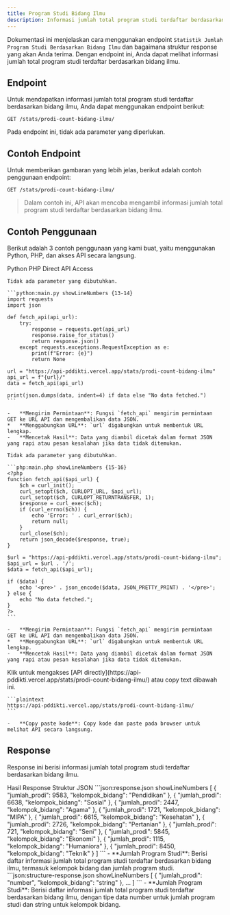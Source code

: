 ```yaml
---
title: Program Studi Bidang Ilmu
description: Informasi jumlah total program studi terdaftar berdasarkan bidang ilmu.
---
```


Dokumentasi ini menjelaskan cara menggunakan endpoint `Statistik Jumlah Program Studi Berdasarkan Bidang Ilmu` dan bagaimana struktur response yang akan Anda terima. Dengan endpoint ini, Anda dapat melihat informasi jumlah total program studi terdaftar berdasarkan bidang ilmu.

## Endpoint

Untuk mendapatkan informasi jumlah total program studi terdaftar berdasarkan bidang ilmu, Anda dapat menggunakan endpoint berikut:

```plaintext
GET /stats/prodi-count-bidang-ilmu/
```

Pada endpoint ini, tidak ada parameter yang diperlukan.

## Contoh Endpoint

Untuk memberikan gambaran yang lebih jelas, berikut adalah contoh penggunaan endpoint:

```plaintext
GET /stats/prodi-count-bidang-ilmu/
```

> Dalam contoh ini, API akan mencoba mengambil informasi jumlah total program studi terdaftar berdasarkan bidang ilmu.

## Contoh Penggunaan

Berikut adalah 3 contoh penggunaan yang kami buat, yaitu menggunakan Python, PHP, dan akses API secara langsung.

<Tabs defaultValue="python" className="pt-5 pb-1">
  <TabsList>
    <TabsTrigger value="python">Python</TabsTrigger>
    <TabsTrigger value="php">PHP</TabsTrigger>
    <TabsTrigger value="direct">Direct API Access</TabsTrigger>
  </TabsList>
  <TabsContent value="python">

    Tidak ada parameter yang dibutuhkan.

    ```python:main.py showLineNumbers {13-14}
    import requests
    import json

    def fetch_api(api_url):
        try:
            response = requests.get(api_url)
            response.raise_for_status()
            return response.json()
        except requests.exceptions.RequestException as e:
            print(f"Error: {e}")
            return None

    url = "https://api-pddikti.vercel.app/stats/prodi-count-bidang-ilmu"
    api_url = f"{url}/"
    data = fetch_api(api_url)

    print(json.dumps(data, indent=4) if data else "No data fetched.")
    ```

    -   **Mengirim Permintaan**: Fungsi `fetch_api` mengirim permintaan GET ke URL API dan mengembalikan data JSON.
    *   **Menggabungkan URL**: `url` digabungkan untuk membentuk URL lengkap.
    -   **Mencetak Hasil**: Data yang diambil dicetak dalam format JSON yang rapi atau pesan kesalahan jika data tidak ditemukan.
  </TabsContent>
  <TabsContent value="php">

    Tidak ada parameter yang dibutuhkan.

    ```php:main.php showLineNumbers {15-16}
    <?php
    function fetch_api($api_url) {
        $ch = curl_init();
        curl_setopt($ch, CURLOPT_URL, $api_url);
        curl_setopt($ch, CURLOPT_RETURNTRANSFER, 1);
        $response = curl_exec($ch);
        if (curl_errno($ch)) {
            echo 'Error: ' . curl_error($ch);
            return null;
        }
        curl_close($ch);
        return json_decode($response, true);
    }

    $url = "https://api-pddikti.vercel.app/stats/prodi-count-bidang-ilmu";
    $api_url = $url . '/';
    $data = fetch_api($api_url);

    if ($data) {
        echo '<pre>' . json_encode($data, JSON_PRETTY_PRINT) . '</pre>';
    } else {
        echo "No data fetched.";
    }
    ?>
    ```

    -   **Mengirim Permintaan**: Fungsi `fetch_api` mengirim permintaan GET ke URL API dan mengembalikan data JSON.
    *   **Menggabungkan URL**: `url` digabungkan untuk membentuk URL lengkap.
    -   **Mencetak Hasil**: Data yang diambil dicetak dalam format JSON yang rapi atau pesan kesalahan jika data tidak ditemukan.
  </TabsContent>
  <TabsContent value="direct">
    Klik untuk mengakses [API directly](https://api-pddikti.vercel.app/stats/prodi-count-bidang-ilmu/) atau copy text dibawah ini.

    ```plaintext
    https://api-pddikti.vercel.app/stats/prodi-count-bidang-ilmu/
    ```

    -   **Copy paste kode**: Copy kode dan paste pada browser untuk melihat API secara langsung.
  </TabsContent>
</Tabs>

## Response

Response ini berisi informasi jumlah total program studi terdaftar berdasarkan bidang ilmu.

<Tabs defaultValue="hasil" className="pt-5 pb-1">
  <TabsList>
    <TabsTrigger value="hasil">Hasil Response</TabsTrigger>
    <TabsTrigger value="struktur">Struktur JSON</TabsTrigger>
  </TabsList>
  <TabsContent value="hasil">
    ```json:response.json showLineNumbers
    [
         {
            "jumlah_prodi": 9583,
            "kelompok_bidang": "Pendidikan"
        },
        {
             "jumlah_prodi": 6638,
            "kelompok_bidang": "Sosial"
        },
         {
             "jumlah_prodi": 2447,
            "kelompok_bidang": "Agama"
         },
         {
            "jumlah_prodi": 1721,
            "kelompok_bidang": "MIPA"
         },
        {
            "jumlah_prodi": 6615,
            "kelompok_bidang": "Kesehatan"
        },
         {
            "jumlah_prodi": 2726,
           "kelompok_bidang": "Pertanian"
        },
        {
           "jumlah_prodi": 721,
            "kelompok_bidang": "Seni"
         },
         {
            "jumlah_prodi": 5845,
            "kelompok_bidang": "Ekonomi"
        },
         {
           "jumlah_prodi": 1115,
            "kelompok_bidang": "Humaniora"
        },
        {
            "jumlah_prodi": 8450,
            "kelompok_bidang": "Teknik"
        }
    ]
    ```
    -   **Jumlah Program Studi**: Berisi daftar informasi jumlah total program studi terdaftar berdasarkan bidang ilmu, termasuk kelompok bidang dan jumlah program studi.
  </TabsContent>
  <TabsContent value="struktur">
    ```json:structure-response.json showLineNumbers
    [
        {
            "jumlah_prodi": "number",
            "kelompok_bidang": "string"
         },
        ...
    ]
    ```
    -   **Jumlah Program Studi**: Berisi daftar informasi jumlah total program studi terdaftar berdasarkan bidang ilmu, dengan tipe data number untuk jumlah program studi dan string untuk kelompok bidang.
  </TabsContent>
</Tabs>